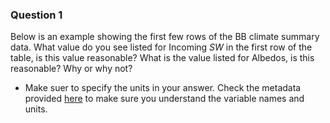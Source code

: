 
### Question 1 

Below is an example showing the first few rows of the BB climate summary data.  What value do you see listed for Incoming $SW$ in the first row of the table, is this value reasonable?  What is the value listed for Albedos, is this reasonable?  Why or why not? 

* Make suer to specify the units in your answer. Check the metadata provided [here](https://github.com/GEOS300/AssignmentData/blob/main/Climate_Summary_BB_Metadata.md) to make sure you understand the variable names and units.
